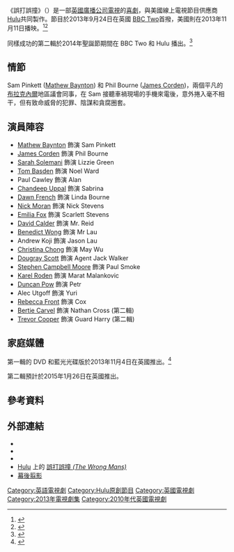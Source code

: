 {{Infobox television
| show_name            = 誤打誤撞
| original_name = ''The Wrong Mans''
| image                = 
| caption              = 
| genre                = {{Plainlist |
* [[戲劇|戲劇]]
* [[黑色幽默|黑色幽默]] }}
| format               = 
| creator              = {{Plainlist |
* [[James_Corden|James Corden]]
* [[Mathew_Baynton|Mathew Baynton]] }}
| based_on             = 
| developer            = 
| writer               = {{Plainlist |
* James Corden
* Mathew Baynton
* [[Tom_Basden|Tom Basden]] }}
| director             = [[Jim_Field_Smith|Jim Field Smith]]
| creative_director    = 
| starring             = 
| theme_music_composer = 
| opentheme            = 
| endtheme             = 
| composer             = [[Kevin_Sargent_(composer)|Kevin Sargent]]
| country              = 英國
| language             = 英語
| num_series           = 2
| num_episodes         = 10
| list_episodes        = 
| executive_producer   = {{Plainlist | 
* Charlotte Koh
* Mark Freeland }}
| producer             = {{Plainlist |
* Jim Field Smith
* Charlie Leech
* Lucy Robinson }}
| editor               = {{Plainlist |
* David Webb
* Victoria Boydell }}
| location             = 英國伯克郡
| cinematography       = 
| camera               = 
| runtime              = 30 分鐘
| company              = 
| distributor          = 
| channel              = {{Plainlist |
* [[BBC_Two|BBC Two]]
* [[BBC_Two_HD|BBC Two HD]] }}
| picture_format       =
| audio_format         = 
| first_aired          = {{Start date|2013|9|24|df=yes}}
| last_aired           = {{end date|2014|12|23}}
| followed_by          = 
| related              = 
| website              = http://www.bbc.co.uk/programmes/p0185pyh
| production_website   = 
}}

《誤打誤撞》（{{lang-en|'''''The Wrong Mans'''''}}）是一部[[英國廣播公司電視|英國廣播公司電視]]的[[喜劇|喜劇]]，與美國線上電視節目供應商[[Hulu|Hulu]]共同製作。節目於2013年9月24日在英國 [[英國廣播公司第二台|BBC Two]]首撥，美國則在2013年11月11日播映。<ref>{{cite news|url=http://variety.com/2012/digital/news/bbc-hulu-team-on-james-corden-laffer-1118060475/|title=BBC, Hulu team on James Corden laffer|date=9 October 2012|work=[[Variety_(magazine)|Variety]]|accessdate=30 October 2013|archive-date=2020-09-28|archive-url=https://web.archive.org/web/20200928163858/https://variety.com/2012/digital/news/bbc-hulu-team-on-james-corden-laffer-1118060475/|dead-url=no}}</ref><ref>{{cite web|title=The Wrong Mans|url=http://www.hulu.com/the-wrong-mans|accessdate=30 October 2013|publisher=[[Hulu|Hulu]]|archive-url=https://web.archive.org/web/20180821020823/https://www.hulu.com/the-wrong-mans|archive-date=2018-08-21|dead-url=no}}</ref> 

同樣成功的第二輯於2014年聖誕節期間在 BBC Two 和 Hulu 播出。<ref>{{cite web|title=The Wrong Mans series 2 officially confirmed by BBC Two|url=http://www.digitalspy.co.uk/tv/news/a563272/the-wrong-mans-series-2-officially-confirmed-by-bbc-two.html#~oQMIcFjSC1f718|accessdate=24 September 2014|archive-url=https://web.archive.org/web/20150924225318/http://www.digitalspy.co.uk/tv/news/a563272/the-wrong-mans-series-2-officially-confirmed-by-bbc-two.html#~oQMIcFjSC1f718|archive-date=2015-09-24|dead-url=no}}</ref>

==情節==
Sam Pinkett ([[Mathew_Baynton|Mathew Baynton]]) 和 Phil Bourne ([[詹姆斯·柯登|James Corden]])，兩個平凡的[[布拉克內爾|布拉克內爾]]地區議會同事，在 Sam 接聽車禍現場的手機來電後，意外捲入毫不相干，但有致命威脅的犯罪、陰謀和貪腐圈套。

==演員陣容==
* [[Mathew_Baynton|Mathew Baynton]] 飾演 Sam Pinkett 
* [[James_Corden|James Corden]] 飾演 Phil Bourne
* [[Sarah_Solemani|Sarah Solemani]] 飾演 Lizzie Green
* [[Tom_Basden|Tom Basden]] 飾演 Noel Ward
* Paul Cawley 飾演 Alan
* [[Chandeep_Uppal|Chandeep Uppal]] 飾演 Sabrina
* [[Dawn_French|Dawn French]] 飾演 Linda Bourne
* [[Nick_Moran|Nick Moran]] 飾演 Nick Stevens 
* [[Emilia_Fox|Emilia Fox]] 飾演 Scarlett Stevens 
* [[David_Calder_(actor)|David Calder]] 飾演 Mr. Reid 
* [[Benedict_Wong|Benedict Wong]] 飾演 Mr Lau
* Andrew Koji 飾演 Jason Lau
* [[Christina_Chong|Christina Chong]] 飾演 May Wu
* [[Dougray_Scott|Dougray Scott]] 飾演 Agent Jack Walker
* [[Stephen_Campbell_Moore|Stephen Campbell Moore]] 飾演 Paul Smoke
* [[Karel_Roden|Karel Roden]] 飾演 Marat Malankovic
* [[Duncan_Pow|Duncan Pow]] 飾演 Petr
* Alec Utgoff 飾演 Yuri
* [[Rebecca_Front|Rebecca Front]] 飾演 Cox
* [[Bertie_Carvel|Bertie Carvel]] 飾演 Nathan Cross (第二輯)
* [[Trevor_Cooper|Trevor Cooper]] 飾演 Guard Harry (第二輯)
<!--
Episode 1: Vincent Franklin, Paul Higgins, Paul Cawley, Chandeep Uppal, Jordan Long, Steven Elder, David Harewood, Sandra Bee, Tim Plester, Jason Watkins, Lu Corfield, Chrissie Cotterill, Jennifer Tollady
Episode 2: Dougray Scott,  David Calder, Paul Cawley, Chandeep Uppal, Christina Chong, Andrew Koji, Charlie Walker Wise, Diarmaid Murtagh, Jordan Long, John Warnaby
Episode 3: Dougray Scott, Rufus Jones, Dan Renton Skinner, David Calder, Paul Cawley, Charlie Walker Wise, Andrew Koji, Christina Chong, Brendan Patricks, Claire Lams, Jim Howick
Episode 4: David Calder, Andrew Koji, Christina Chong, Jordan Long, Alec Utgoff, Duncan Pow, Oliver Lansley, Rowena King, Roy Sampson
Episode 5: Rowena King, Oliver Lansley, John Warnaby, Alec Utgoff, Tom Basdan, Chandeep Uppal, Paul Cawley, Jordan Long
Episode 6: David Calder, Rufus Jones, Dan Renton Skinner, Chandeep Uppal, Paul Cawley, Duncan Pow, John Warnaby, Rowena King, Oliver Lansley, Jordan Long
-->

==家庭媒體==
第一輯的 DVD 和藍光光碟版於2013年11月4日在英國推出。<ref>{{cite web|title=The Wrong Mans (DVD)|url=http://www.bbcshop.com/comedy/the-wrong-mans-dvd/invt/bbcdvd3796|accessdate=28 September 2013|work=BBC|archive-url=https://web.archive.org/web/20160304050543/http://www.bbcshop.com/comedy/the-wrong-mans-dvd/invt/bbcdvd3796|archive-date=2016-03-04|dead-url=no}}</ref>

第二輯預計於2015年1月26日在英國推出。

==參考資料==
{{reflist|2}}

==外部連結==
* {{BBC programme}}
* {{IMDb title|tt2603596}}
* {{British Comedy Guide|tv|the_wrong_mans}}
* [[Hulu|Hulu]] 上的 [http://www.hulu.com/the-wrong-mans 誤打誤撞 ''(The Wrong Mans)''] {{Wayback|url=http://www.hulu.com/the-wrong-mans |date=20180821020823 }}
* [http://www.theguardian.com/culture/gallery/2013/sep/15/james-corden-television 幕後翦影] {{Wayback|url=http://www.theguardian.com/culture/gallery/2013/sep/15/james-corden-television |date=20210125213120 }}

{{Hulu}}

{{DEFAULTSORT:Wrong Mans, The}}
[[Category:英語電視劇|Category:英語電視劇]]
[[Category:Hulu原創節目|Category:Hulu原創節目]]
[[Category:英國電視劇|Category:英國電視劇]]
[[Category:2013年電視劇集|Category:2013年電視劇集]]
[[Category:2010年代英國電視劇|Category:2010年代英國電視劇]]

<!-- [[Category:2013_British_television_programme_debuts|Category:2013 British television programme debuts]] -->
<!-- [[Category:2010s_British_television_series|Category:2010s British television series]] -->
<!-- [[Category:British_comedy-drama_television_programmes|Category:British comedy-drama television programmes]] -->
<!-- [[Category:Television_shows_set_in_Berkshire|Category:Television shows set in Berkshire]] -->
